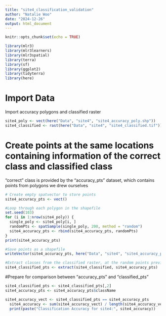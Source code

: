 ---
title: "site4_classification_validation"
author: "Natalie Woo"
date: "2024-12-26"
output: html_document
---

```{r setup, include=FALSE}
knitr::opts_chunk$set(echo = TRUE)
```

```{r load packages, message=F}
library(mlr3)
library(mlr3learners)
library(mlr3spatial)
library(terra)
library(sf)
library(ggplot2)
library(tidyterra)
library(here)
```

# Import Data
Import accuracy polygons and classified raster 
```{r}
site4_poly <- vect(here("Data", "site4", "site4_accuracy_poly.shp"))
site4_classified <- rast(here("Data", "site4", "site4_classified.tif"))
```

# Create points at the same locations containing information of the correct class and classified class
"correct" class is provided by the "accuracy_pts" dataset, which contains points from polygons we drew ourselves
```{r}
# Create empty spatvector to store points
site4_accuracy_pts <- vect()
```

```{r}
#Loop through each polygon in the shapefile
set.seed(103)
for (i in 1:nrow(site4_poly)) {
  single_poly <- site4_poly[i, ]
  randomPts <- spatSample(single_poly, 200, method = "random")
  site4_accuracy_pts <- rbind(site4_accuracy_pts, randomPts)
}
print(site4_accuracy_pts)
```

```{r}
#Save points as a shapefile
writeVector(site4_accuracy_pts, here("Data", "site4", "site4_accuracy_pts.shp"), filetype = "ESRI Shapefile", overwrite=T)
```

```{r}
#Extract classes from the classified raster, at the random points previously generated
site4_classified_pts <- extract(site4_classified, site4_accuracy_pts)
```

#Prepare for comparison between "accuracy_pts" and "classified_pts"
```{r}
site4_classified_pts <- site4_classified_pts[,2]
site4_accuracy_pts <- site4_accuracy_pts$className
```

```{r}
site4_accuracy_vect <- site4_classified_pts == site4_accuracy_pts
  site4_accuracy <- sum(site4_accuracy_vect) / length(site4_accuracy_vect)
  print(paste("Classification Accuracy for site4:", site4_accuracy))
```